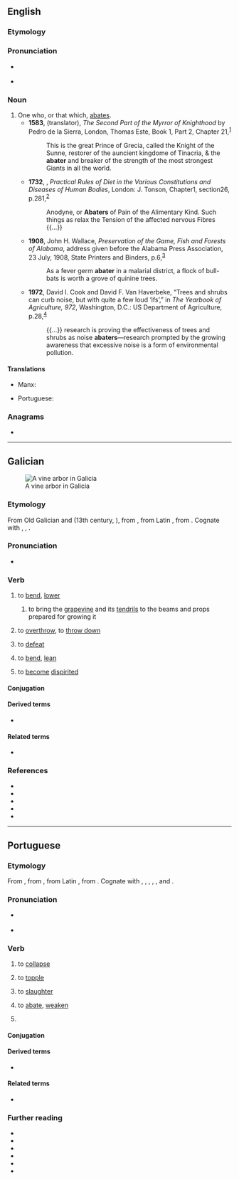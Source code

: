 {{also|abàter}}
==English==

===Etymology===
{{suffix|en|abate|er|id2=agent noun}}

===Pronunciation===
* {{a|GenAm}} {{IPA|en|/əˈbeɪ.tɚ/}}
* {{rhymes|en|eɪtə(ɹ)|s=3}}

===Noun===
{{en-noun}}

# One who, or that which, [[abate]]s. {{defdate|From 16<sup>th</sup> century.}}
#* '''1583''', {{w|Robert Parry (poet)|Robert Parry}} (translator), ''The Second Part of the Myrror of Knighthood'' by Pedro de la Sierra, London, Thomas Este, Book 1, Part 2, Chapter 21,<sup>[http://name.umdl.umich.edu/A08548.0001.001]</sup>
#*: This is the great Prince of Grecia, called the Knight of the Sunne, restorer of the auncient kingdome of Tinacria, & the '''abater''' and breaker of the strength of the most strongest Giants in all the world.
#* '''1732''', {{w|John Arbuthnot}}, ''Practical Rules of Diet in the Various Constitutions and Diseases of Human Bodies'', London: J. Tonson, Chapter{{nbsp}}1, section{{nbsp}}26, p.{{nbsp}}281,<sup>[http://name.umdl.umich.edu/004889406.0001.000]</sup>
#*: Anodyne, or '''Abaters''' of Pain of the Alimentary Kind. Such things as relax the Tension of the affected nervous Fibres {{...}}
#* '''1908''', John H. Wallace, ''Preservation of the Game, Fish and Forests of Alabama'', address given before the Alabama Press Association, 23 July, 1908, State Printers and Binders, p.{{nbsp}}6,<sup>[https://catalog.hathitrust.org/Record/100772675]</sup>
#*: As a fever germ '''abater''' in a malarial district, a flock of bull-bats is worth a grove of quinine trees.
#* '''1972''', David I. Cook and David F. Van Haverbeke, “Trees and shrubs can curb noise, but with quite a few loud ‘ifs’,” in ''The Yearbook of Agriculture, 972'', Washington, D.C.: US Department of Agriculture, p.{{nbsp}}28,<sup>[https://catalog.hathitrust.org/Record/100772675]</sup>
#*: {{...}} research is proving the effectiveness of trees and shrubs as noise '''abaters'''—research prompted by the growing awareness that excessive noise is a form of environmental pollution.

====Translations====
{{trans-top|one who, or that which, abates}}
* Manx: {{t|gv|meeineyder|m}}
{{trans-mid}}
* Portuguese: {{t|pt|diminuidor|m}}
{{trans-bottom}}

===Anagrams===
* {{anagrams|en|a=aabert|bat ear|rabate|trabea}}

----

==Galician==
[[File:Pazo da Peregrina - Bertamirans - Ames - 03.jpg|thumb|A vine arbor in Galicia]]

===Etymology===
From Old Galician and {{inh|gl|roa-opt|abater}} (13th century, ''{{w|Cantigas de Santa Maria}}''), from {{inh|gl|VL.|*abbattō}}, from Latin {{prefix|la|ad|battuō}}, from {{der|pt|cel-gau|-}}. Cognate with {{cog|pt|abater}}, {{cog|es|abatir}}, {{cog|fr|abattre}}.

===Pronunciation===
* {{IPA|gl|/aβaˈteɾ/}}

===Verb===
{{gl-verb|abat|er}}

# {{lb|gl|transitive}} to [[bend]], [[lower]]
#: {{syn|gl|abaixar|amoucar}}
## to bring the [[grapevine]] and its [[tendril]]s to the beams and props prepared for growing it
# {{lb|gl|transitive}} to [[overthrow]], to [[throw down]]
# {{lb|gl|transitive}} to [[defeat]]
# {{lb|gl|pronominal}} to [[bend]], [[lean]]
# {{lb|gl|pronominal}} to [[become]] [[dispirited]]

====Conjugation====
{{gl-conj-er|abat}}

====Derived terms====
* {{l|gl|abatíbel}}

====Related terms====
* {{l|gl|bater}}

===References===
* {{R:DDGM}}
* {{R:gl:CX|abat}}
* {{R:DDLG}}
* {{R:TILG}}
* {{R:TLPGP}}

----

==Portuguese==

===Etymology===
From {{inh|pt|roa-opt|abater}}, from {{inh|pt|VL.|*abbattō}}, from Latin {{prefix|la|ad|battuō}}, from {{der|pt|cel-gau|-}}. Cognate with {{cog|gl|abater}}, {{cog|es|abatir}}, {{cog|ca|abatre}}, {{cog|fr|abattre}}, {{cog|it|abbattere}}, and {{cog|ro|abate}}.

===Pronunciation===
* {{a|Portugal}} {{IPA|pt|/ɐ.bɐ.ˈteɾ/|[ɐ.βɐ.ˈteɾ]}}
* {{hyphenation|pt|a|ba|ter}}

===Verb===
{{pt-verb|abat|er}}

# {{lb|pt|intransitive}} to [[collapse]]
# {{lb|pt|intransitive}} to [[topple]]
# {{lb|pt|transitive}} to [[slaughter]]
# {{lb|pt|intransitive}} to [[abate]], [[weaken]]
# {{pt-verb-form-of|abater}}

====Conjugation====
{{pt-conj|abat|er}}

====Derived terms====
* {{l|pt|abatedouro}}

====Related terms====
* {{l|pt|bater}}

===Further reading===
* {{R:Aulete}}
* {{R:Dicionário informal}}
* {{R:DAN}}
* {{R:pt:Infopédia}}
* {{R:Michaelis}}
* {{R:Priberam}}